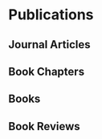 # Publications


<!-- # Selected Publications -->
<!--  -->
<!-- ::: {#refs_selected} -->
<!-- ::: -->

## Journal Articles

::: {#refs_journals}
:::

## Book Chapters

::: {#refs_section}
:::

## Books

::: {#refs_books}
:::

## Book Reviews

::: {#refs_reviews}
:::